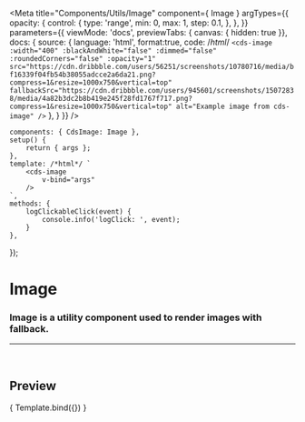 
<Meta
	title="Components/Utils/Image"
	component={ Image }
	argTypes={{
		opacity: {
			control: {
				type: 'range',
				min: 0,
				max: 1,
				step: 0.1,
			},
		},
	}}
	parameters={{
		viewMode: 'docs',
		previewTabs: { canvas: { hidden: true }},
		docs: {
			source: {
				language: 'html',
				format:true,
				code: /*html*/ 
`<cds-image
	:width="400"
	:blackAndWhite="false"
	:dimmed="false"
	:roundedCorners="false"
	:opacity="1"
	src="https://cdn.dribbble.com/users/56251/screenshots/10780716/media/bf16339f04fb54b38055adcce2a6da21.png?compress=1&resize=1000x750&vertical=top"
	fallbackSrc="https://cdn.dribbble.com/users/945601/screenshots/15072838/media/4a82b3dc2b8b419e245f28fd1767f717.png?compress=1&resize=1000x750&vertical=top"
	alt="Example image from cds-image"
/>`
			},
		}
	}}
/>

	components: { CdsImage: Image },
	setup() {
		return { args };
	},
	template: /*html*/ `
		<cds-image
			v-bind="args"
		/>
	`,
	methods: {
		logClickableClick(event) {
			console.info('logClick: ', event);
		}
	},
});

# Image

### Image is a utility component used to render images with fallback.
---
<br />

## Preview

<Canvas>
	<Story
		name="Image"
		args={{
			src: 'https://cdn.dribbble.com/users/56251/screenshots/10780716/media/bf16339f04fb54b38055adcce2a6da21.png?compress=1&resize=1000x750&vertical=top',
			fallbackSrc: 'https://cdn.dribbble.com/users/945601/screenshots/15072838/media/4a82b3dc2b8b419e245f28fd1767f717.png?compress=1&resize=1000x750&vertical=top',
			width: 400,
			blackAndWhite: false,
			dimmed: false,
			roundedCorners: false,
			opacity: 1,
			alt: 'Example image from cds-image',
		}}
	>
		{ Template.bind({}) }
	</Story>
</Canvas>

<ArgsTable story="Image" />
